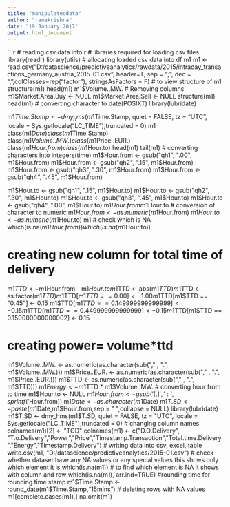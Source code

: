 ```yaml
---
title: "manipulateddata"
author: "ramakrishna"
date: "19 January 2017"
output: html_document
---
```


```r
# reading csv data into r
# libraries required for loading csv files
library(readr)
library(utils)
# allocating loaded csv data into df m1
m1 <- read.csv("D:/datascience/predictiveanalytics/rawdata/2015/intraday_transactions_germany_austria_2015-01.csv", header=T, sep = ";", dec = ",",colClasses=rep("factor"),  stringsAsFactors = F)
# to view structure of m1
structure(m1)
head(m1)
m1$Volume..MW.
# Removing columns
m1$Market.Area.Buy <- NULL
m1$Market.Area.Sell <- NULL
structure(m1)
head(m1)
# converting character to date(POSIXT)
library(lubridate)

m1$Time.Stamp <- dmy_hms(m1$Time.Stamp, quiet = FALSE, tz = "UTC", locale = Sys.getlocale("LC_TIME"),truncated = 0)
m1
class(m1$Date)
class(m1$Time.Stamp)
class(m1$Volume..MW.)
class(m1$Price..EUR.)
class(m1$Hour.from)
class(m1$Hour.to)
head(m1)
tail(m1)
# converting characters into integers(time)
m1$Hour.from <- gsub("qh1", ".00", m1$Hour.from)
m1$Hour.from <- gsub("qh2", ".15", m1$Hour.from)
m1$Hour.from <- gsub("qh3", ".30", m1$Hour.from)
m1$Hour.from <- gsub("qh4", ".45", m1$Hour.from)

m1$Hour.to <- gsub("qh1", ".15", m1$Hour.to)
m1$Hour.to <- gsub("qh2", ".30", m1$Hour.to)
m1$Hour.to <- gsub("qh3", ".45", m1$Hour.to)
m1$Hour.to <- gsub("qh4", ".00", m1$Hour.to)
m1$Hour.from
m1$Hour.to
# conversion of character to numeric
m1$Hour.from <- as.numeric(m1$Hour.from)
m1$Hour.to <- as.numeric(m1$Hour.to)
m1
# check which is NA
which(is.na(m1$Hour.from))
which(is.na(m1$Hour.to))

# creating new column for total time of delivery
m1$TTD <- m1$Hour.from - m1$Hour.to
m1$TTD <- abs(m1$TTD)
m1$TTD <- as.factor(m1$TTD)
m1$TTD[m1$TTD == 0.00] <- 1.00
m1$TTD[m1$TTD == "0.45"] <- 0.15
m1$TTD[m1$TTD == 0.149999999999999] <- 0.15
m1$TTD[m1$TTD ==   0.449999999999999] <- 0.15
m1$TTD[m1$TTD ==   0.150000000000002] <- 0.15

# creating power= volume*ttd
m1$Volume..MW. <- as.numeric(as.character(sub("," , ".", m1$Volume..MW.)))
m1$Price..EUR. <- as.numeric(as.character(sub("," , ".", m1$Price..EUR.)))
m1$TTD <- as.numeric(as.character(sub("," , ".", m1$TTD)))
m1$Energy <- m1$TTD * m1$Volume..MW.
# converting hour from to time
m1$Hour.to <- NULL
m1$Hour.from <-  gsub('[.]', ':', sprintf('%0.2f.00', m1$Hour.from))
m1$Date <- as.character(m1$Date)
m1$T.SD <- paste(m1$Date,m1$Hour.from,sep = " ",collapse = NULL)
library(lubridate)
m1$T.SD <-  dmy_hms(m1$T.SD, quiet = FALSE, tz = "UTC", locale = Sys.getlocale("LC_TIME"),truncated = 0)
# changing column names
colnames(m1)[2] <- "TOD"
colnames(m1) <- c("D.O.Delivery", "T.o.Delivery","Power","Price","Timestamp.Transaction","Total.time.Delivery","Energy","Timestamp.Delivery")
# writing data into csv, excel, table
write.csv(m1, "D:/datascience/predictiveanalytics/2015-01.csv")
# check whether dataset have any NA values or any special values.this shows only which element it is
which(is.na(m1))
# to find which element is NA it shows with column and row
which(is.na(m1), arr.ind=TRUE)
#rounding time for rounding time stamp
m1$Time.Stamp <- round_date(m1$Time.Stamp,"15mins")
# deleting rows with NA values
m1[complete.cases(m1),]
na.omit(m1)



